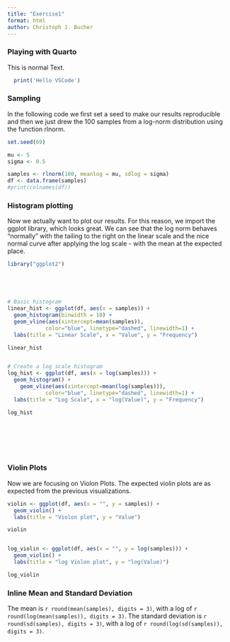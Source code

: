 ```yaml
---
title: "Exercise1"
format: html
author: Christoph J. Bucher
---
```




### Playing with Quarto

This is normal Text.

```r
  print('Hello VSCode')

```


### Sampling
In the following code we first set a seed to make our results reproducible and then we just drew the 100 samples from a log-norm distribution using the function rlnorm.
```r

set.seed(69)

mu <- 5
sigma <- 0.5

samples <- rlnorm(100, meanlog = mu, sdlog = sigma)
df <- data.frame(samples)
#print(colnames(df))

```

### Histogram plotting
Now we actually want to plot our results. For this reason, we import the ggplot library, which looks great. We can see that the log norm behaves "normally" with the tailing to the right on the linear scale and the nice normal curve after applying the log scale - with the mean at the expected place.

```r

library("ggplot2")





# Basic histogram
linear_hist <- ggplot(df, aes(x = samples)) +
  geom_histogram(binwidth = 10) +
  geom_vline(aes(xintercept=mean(samples)),
            color="blue", linetype="dashed", linewidth=1) +
  labs(title = "Linear Scale", x = "Value", y = "Frequency")

linear_hist


# Create a log scale histogram
log_hist <- ggplot(df, aes(x = log(samples))) +
  geom_histogram() +
    geom_vline(aes(xintercept=mean(log(samples))),
            color="blue", linetype="dashed", linewidth=1) +
  labs(title = "Log Scale", x = "log(Value)", y = "Frequency")

log_hist








```

### Violin Plots

Now we are focusing on Violon Plots. The expected violin plots are as expected from the previous visualizations.


```r

violin <- ggplot(df, aes(x = "", y = samples)) + 
  geom_violin() + 
  labs(title = "Violon plot", y = "Value")

violin


log_violin <- ggplot(df, aes(x = "", y = log(samples))) + 
  geom_violin() + 
  labs(title = "log Violon plot", y = "log(Value)")

log_violin


```


### Inline Mean and Standard Deviation

The mean is `r round(mean(samples), digits = 3)`, with a log of `r round(log(mean(samples)), digits = 3)`.
The standard deviation is `r round(sd(samples), digits = 3)`, with a log of `r round(log(sd(samples)), digits = 3)`.

